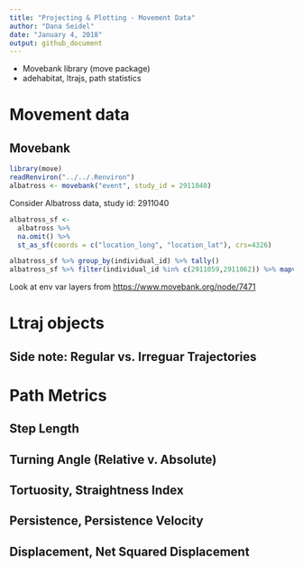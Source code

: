 ```yaml
---
title: "Projecting & Plotting - Movement Data"
author: "Dana Seidel"
date: "January 4, 2018"
output: github_document
---
```


- Movebank library (move package)
- adehabitat, ltrajs, path statistics

# Movement data
## Movebank
```r
library(move)
readRenviron("../../.Renviron")
albatross <- movebank("event", study_id = 2911040)
```

Consider Albatross data, study id: 2911040

```r
albatross_sf <- 
  albatross %>%
  na.omit() %>%
  st_as_sf(coords = c("location_long", "location_lat"), crs=4326)
```

```r
albatross_sf %>% group_by(individual_id) %>% tally()
albatross_sf %>% filter(individual_id %in% c(2911059,2911062)) %>% mapview(zcol="individual_id")
```

Look at env var layers from <https://www.movebank.org/node/7471>

# Ltraj objects
## Side note: Regular vs. Irreguar Trajectories

# Path Metrics 
## Step Length
## Turning Angle (Relative v. Absolute)
## Tortuosity, Straightness Index
## Persistence, Persistence Velocity
## Displacement, Net Squared Displacement